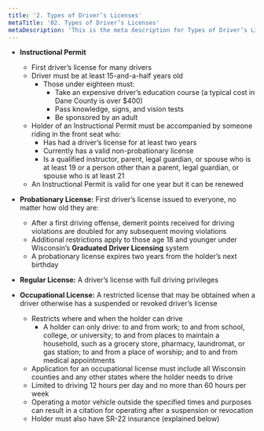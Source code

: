 ```yaml
---
title: '2. Types of Driver’s Licenses'
metaTitle: '02. Types of Driver’s Licenses'
metaDescription: 'This is the meta description for Types of Driver’s Licenses'
---
```

+ **Instructional Permit** 
  + First driver’s license for many drivers
  + Driver must  be at least 15-and-a-half years old
    * Those under eighteen must:
        + Take an expensive driver’s education course (a typical cost in Dane County is over $400)
        + Pass knowledge, signs, and vision tests
        + Be sponsored by an adult
  + Holder of an Instructional Permit must be accompanied by someone riding in the front seat who:
    * Has had a driver’s license for at least two years
    * Currently has a valid non-probationary license
    * Is a qualified instructor, parent, legal guardian, or spouse who is at least 19 or a person other than a parent, legal guardian, or spouse who is at least 21
  + An Instructional Permit is valid for one year but  it can be renewed

+ **Probationary License:** First driver’s license issued to everyone, no matter how old they are:
  + After a first driving offense, demerit points received for driving violations are doubled for any subsequent moving violations
  + Additional restrictions apply to those age 18 and younger under Wisconsin’s **Graduated Driver Licensing** system
  + A probationary license expires two years from the holder’s next birthday

+ **Regular License:** A driver’s license with full driving privileges 
+ **Occupational License:** A restricted license that may be obtained when a driver otherwise has a suspended or revoked driver’s license 
  + Restricts where and when the holder can drive
    * A holder can only drive: to and from work; to and from school, college, or university; to and from places to maintain a household, such as a grocery store, pharmacy, laundromat, or gas station; to and from a place of worship; and to and from medical appointments
  + Application for an occupational license must include all Wisconsin counties and any other states where the holder needs to drive
  + Limited to driving 12 hours per day and no more than 60 hours per week
  + Operating a motor vehicle outside the specified times and purposes can result in a citation for operating after a suspension or revocation
  + Holder must also have SR-22 insurance (explained below)



   

